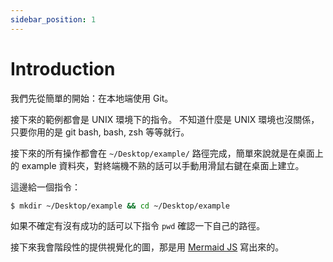 ```yaml
---
sidebar_position: 1
---
```


# Introduction

我們先從簡單的開始：在本地端使用 Git。

接下來的範例都會是 UNIX 環境下的指令。
不知道什麼是 UNIX 環境也沒關係，只要你用的是 git bash, bash, zsh 等等就行。

接下來的所有操作都會在 `~/Desktop/example/` 路徑完成，簡單來說就是在桌面上的 example 資料夾，對終端機不熟的話可以手動用滑鼠右鍵在桌面上建立。

這邊給一個指令：

```bash
$ mkdir ~/Desktop/example && cd ~/Desktop/example
```

如果不確定有沒有成功的話可以下指令 `pwd` 確認一下自己的路徑。

接下來我會階段性的提供視覺化的圖，那是用 [Mermaid JS](https://mermaid.js.org/) 寫出來的。
